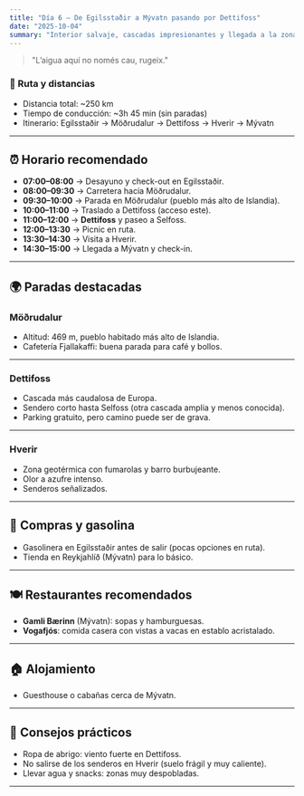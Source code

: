 ```yaml
---
title: "Día 6 — De Egilsstaðir a Mývatn pasando por Dettifoss"
date: "2025-10-04"
summary: "Interior salvaje, cascadas impresionantes y llegada a la zona geotérmica de Mývatn."
---
```


> "L’aigua aquí no només cau, rugeix."

### 🚗 Ruta y distancias
- Distancia total: ~250 km  
- Tiempo de conducción: ~3h 45 min (sin paradas)  
- Itinerario: Egilsstaðir → Möðrudalur → Dettifoss → Hverir → Mývatn

---

## ⏰ Horario recomendado
- **07:00–08:00** → Desayuno y check-out en Egilsstaðir.
- **08:00–09:30** → Carretera hacia Möðrudalur.
- **09:30–10:00** → Parada en Möðrudalur (pueblo más alto de Islandia).
- **10:00–11:00** → Traslado a Dettifoss (acceso este).
- **11:00–12:00** → **Dettifoss** y paseo a Selfoss.
- **12:00–13:30** → Picnic en ruta.
- **13:30–14:30** → Visita a Hverir.
- **14:30–15:00** → Llegada a Mývatn y check-in.

---

## 🌍 Paradas destacadas

### Möðrudalur
- Altitud: 469 m, pueblo habitado más alto de Islandia.
- Cafetería Fjallakaffi: buena parada para café y bollos.

---

### Dettifoss
- Cascada más caudalosa de Europa.
- Sendero corto hasta Selfoss (otra cascada amplia y menos conocida).
- Parking gratuito, pero camino puede ser de grava.

---

### Hverir
- Zona geotérmica con fumarolas y barro burbujeante.
- Olor a azufre intenso.
- Senderos señalizados.

---

## 🛒 Compras y gasolina
- Gasolinera en Egilsstaðir antes de salir (pocas opciones en ruta).
- Tienda en Reykjahlíð (Mývatn) para lo básico.

---

## 🍽 Restaurantes recomendados
- **Gamli Bærinn** (Mývatn): sopas y hamburguesas.
- **Vogafjós**: comida casera con vistas a vacas en establo acristalado.

---

## 🏠 Alojamiento
- Guesthouse o cabañas cerca de Mývatn.

---

## 👟 Consejos prácticos
- Ropa de abrigo: viento fuerte en Dettifoss.
- No salirse de los senderos en Hverir (suelo frágil y muy caliente).
- Llevar agua y snacks: zonas muy despobladas.

---
